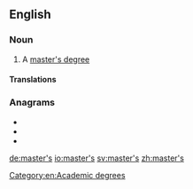 {{also|masters|Masters|másters}}
==English==

===Noun===
{{en-noun|master's}}

# A [[master's degree]]

====Translations====
{{trans-see|master's degree}}

===Anagrams===
* {{l|en|matress}}
* {{l|en|remasts}}
* {{l|en|streams}}

[[Category:en:Academic degrees]]

[[de:master's]]
[[io:master's]]
[[sv:master's]]
[[zh:master's]]